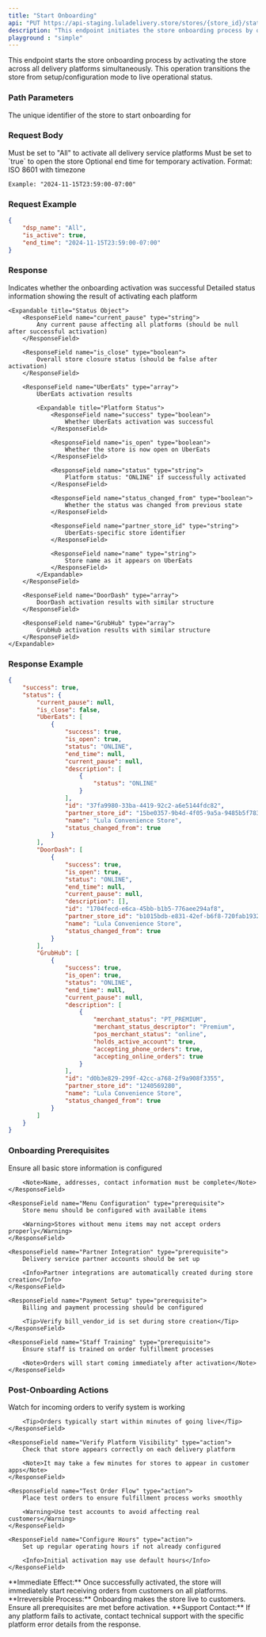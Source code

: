 ---
title: "Start Onboarding"
api: "PUT https://api-staging.luladelivery.store/stores/{store_id}/status"
description: "This endpoint initiates the store onboarding process by opening the store on all delivery service platforms. This is a critical step that makes the store live and ready to accept orders from customers across UberEats, DoorDash, and GrubHub."
playground : "simple"
---

This endpoint starts the store onboarding process by activating the store across all delivery platforms simultaneously. This operation transitions the store from setup/configuration mode to live operational status.

### Path Parameters

<ParamField path="store_id" type="string" required>
    The unique identifier of the store to start onboarding for
</ParamField>

### Request Body

<ParamField body="dsp_name" type="string" required>
    Must be set to "All" to activate all delivery service platforms
</ParamField>

<ParamField body="is_active" type="boolean" required>
    Must be set to `true` to open the store
</ParamField>

<ParamField body="end_time" type="string" optional>
    Optional end time for temporary activation. Format: ISO 8601 with timezone
    
    Example: "2024-11-15T23:59:00-07:00"
</ParamField>

### Request Example

```json
{
    "dsp_name": "All",
    "is_active": true,
    "end_time": "2024-11-15T23:59:00-07:00"
}
```

### Response

<ResponseField name="success" type="boolean">
    Indicates whether the onboarding activation was successful
</ResponseField>

<ResponseField name="status" type="object">
    Detailed status information showing the result of activating each platform
    
    <Expandable title="Status Object">
        <ResponseField name="current_pause" type="string">
            Any current pause affecting all platforms (should be null after successful activation)
        </ResponseField>
        
        <ResponseField name="is_close" type="boolean">
            Overall store closure status (should be false after activation)
        </ResponseField>
        
        <ResponseField name="UberEats" type="array">
            UberEats activation results
            
            <Expandable title="Platform Status">
                <ResponseField name="success" type="boolean">
                    Whether UberEats activation was successful
                </ResponseField>
                
                <ResponseField name="is_open" type="boolean">
                    Whether the store is now open on UberEats
                </ResponseField>
                
                <ResponseField name="status" type="string">
                    Platform status: "ONLINE" if successfully activated
                </ResponseField>
                
                <ResponseField name="status_changed_from" type="boolean">
                    Whether the status was changed from previous state
                </ResponseField>
                
                <ResponseField name="partner_store_id" type="string">
                    UberEats-specific store identifier
                </ResponseField>
                
                <ResponseField name="name" type="string">
                    Store name as it appears on UberEats
                </ResponseField>
            </Expandable>
        </ResponseField>
        
        <ResponseField name="DoorDash" type="array">
            DoorDash activation results with similar structure
        </ResponseField>
        
        <ResponseField name="GrubHub" type="array">
            GrubHub activation results with similar structure
        </ResponseField>
    </Expandable>
</ResponseField>

### Response Example

```json
{
    "success": true,
    "status": {
        "current_pause": null,
        "is_close": false,
        "UberEats": [
            {
                "success": true,
                "is_open": true,
                "status": "ONLINE",
                "end_time": null,
                "current_pause": null,
                "description": [
                    {
                        "status": "ONLINE"
                    }
                ],
                "id": "37fa9980-33ba-4419-92c2-a6e5144fdc82",
                "partner_store_id": "15be0357-9b4d-4f05-9a5a-9485b5f783e5",
                "name": "Lula Convenience Store",
                "status_changed_from": true
            }
        ],
        "DoorDash": [
            {
                "success": true,
                "is_open": true,
                "status": "ONLINE",
                "end_time": null,
                "current_pause": null,
                "description": [],
                "id": "1704fecd-e6ca-45bb-b1b5-776aee294af8",
                "partner_store_id": "b1015bdb-e831-42ef-b6f8-720fab19321f",
                "name": "Lula Convenience Store",
                "status_changed_from": true
            }
        ],
        "GrubHub": [
            {
                "success": true,
                "is_open": true,
                "status": "ONLINE",
                "end_time": null,
                "current_pause": null,
                "description": [
                    {
                        "merchant_status": "PT_PREMIUM",
                        "merchant_status_descriptor": "Premium",
                        "pos_merchant_status": "online",
                        "holds_active_account": true,
                        "accepting_phone_orders": true,
                        "accepting_online_orders": true
                    }
                ],
                "id": "d0b3e829-299f-42cc-a768-2f9a908f3355",
                "partner_store_id": "1240569280",
                "name": "Lula Convenience Store",
                "status_changed_from": true
            }
        ]
    }
}
```

### Onboarding Prerequisites

<Accordion title="Before Starting Onboarding">
    <ResponseField name="Store Setup Complete" type="prerequisite">
        Ensure all basic store information is configured
        
        <Note>Name, addresses, contact information must be complete</Note>
    </ResponseField>
    
    <ResponseField name="Menu Configuration" type="prerequisite">
        Store menu should be configured with available items
        
        <Warning>Stores without menu items may not accept orders properly</Warning>
    </ResponseField>
    
    <ResponseField name="Partner Integration" type="prerequisite">
        Delivery service partner accounts should be set up
        
        <Info>Partner integrations are automatically created during store creation</Info>
    </ResponseField>
    
    <ResponseField name="Payment Setup" type="prerequisite">
        Billing and payment processing should be configured
        
        <Tip>Verify bill_vendor_id is set during store creation</Tip>
    </ResponseField>
    
    <ResponseField name="Staff Training" type="prerequisite">
        Ensure staff is trained on order fulfillment processes
        
        <Note>Orders will start coming immediately after activation</Note>
    </ResponseField>
</Accordion>

### Post-Onboarding Actions

<Accordion title="After Successful Onboarding">
    <ResponseField name="Monitor Orders" type="action">
        Watch for incoming orders to verify system is working
        
        <Tip>Orders typically start within minutes of going live</Tip>
    </ResponseField>
    
    <ResponseField name="Verify Platform Visibility" type="action">
        Check that store appears correctly on each delivery platform
        
        <Note>It may take a few minutes for stores to appear in customer apps</Note>
    </ResponseField>
    
    <ResponseField name="Test Order Flow" type="action">
        Place test orders to ensure fulfillment process works smoothly
        
        <Warning>Use test accounts to avoid affecting real customers</Warning>
    </ResponseField>
    
    <ResponseField name="Configure Hours" type="action">
        Set up regular operating hours if not already configured
        
        <Info>Initial activation may use default hours</Info>
    </ResponseField>
</Accordion>

<Info>
**Immediate Effect:** Once successfully activated, the store will immediately start receiving orders from customers on all platforms.
</Info>

<Warning>
**Irreversible Process:** Onboarding makes the store live to customers. Ensure all prerequisites are met before activation.
</Warning>

<Note>
**Support Contact:** If any platform fails to activate, contact technical support with the specific platform error details from the response.
</Note>
